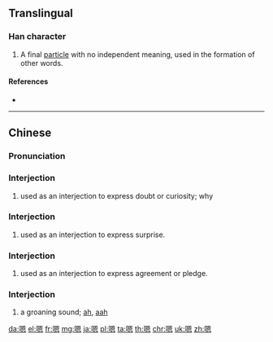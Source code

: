 ==Translingual==

===Han character===
{{Han char|rn=30|rad=口|as=10|sn=13|four=66030|canj=RWKP|ids=⿰口恩}}

# A final [[particle]] with no independent meaning, used in the formation of other words.

====References====
* {{Han ref|kx=0204.111|hdz=10668.030|uh=55EF|ud=21999|bh=B6E2|bd=46818}}

----

==Chinese==
{{zh-forms}}

===Pronunciation===
{{zh-pron
|m=ēn
|c=ng2,ng6
|mc=
|oc=
|ma=zh-ng.ogg
|cat=part,intj
}}

===Interjection===
{{cmn-interj|ts|pin=ńg|pint=ng2}}

# used as an interjection to express doubt or curiosity; why

===Interjection===
{{cmn-interj|ts|pin=ňg|pint=ng3}}

# used as an interjection to express surprise.

===Interjection===
{{cmn-interj|ts|pin=ǹg|pint=ng4}}

# used as an interjection to express agreement or pledge.

===Interjection===
{{cmn-interj|ts|pin=[[ēn]]|pint=en1}}

# a groaning sound; [[ah]], [[aah]]
<!-- for Lua module scripting -- ńg, ňg, ǹg (ng2, ng3, ng4) are a legitimate Mandarin readings -->

{{attention|zh|pinyin needs to be in zh-pron}}

[[da:嗯]]
[[el:嗯]]
[[fr:嗯]]
[[mg:嗯]]
[[ja:嗯]]
[[pl:嗯]]
[[ta:嗯]]
[[th:嗯]]
[[chr:嗯]]
[[uk:嗯]]
[[zh:嗯]]